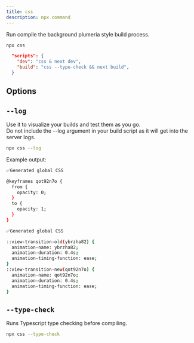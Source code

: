 ```yaml
---
title: css
description: npx command
---
```


Run compile the background plumeria style build process.
```sh title="Terminal"
npx css
```

```json title="json"
  "scripts": {
    "dev": "css & next dev",
    "build": "css --type-check && next build",
  }
```

## Options

## `--log`
Use it to visualize your builds and test them as you go.  
Do not include the --log argument in your build script as it will get into the server logs.

```sh title="Terminal"
npx css --log
```
Example output:
```sh title="Terminal"
✅Generated global CSS

@keyframes qot92n7o {
  from {
    opacity: 0;
  }
  to {
    opacity: 1;
  }
}

✅Generated global CSS

::view-transition-old(ybrzha82) {
  animation-name: ybrzha82;
  animation-duration: 0.4s;
  animation-timing-function: ease;
}
::view-transition-new(qot92n7o) {
  animation-name: qot92n7o;
  animation-duration: 0.4s;
  animation-timing-function: ease;
}
```

## `--type-check`
Runs Typescript type checking before compiling.
```sh title="Terminal"
npx css --type-check
```

<Cards>
  <Card title="See more about @plumeria/compiler package" href="/docs/reference/compiler" />
</Cards>